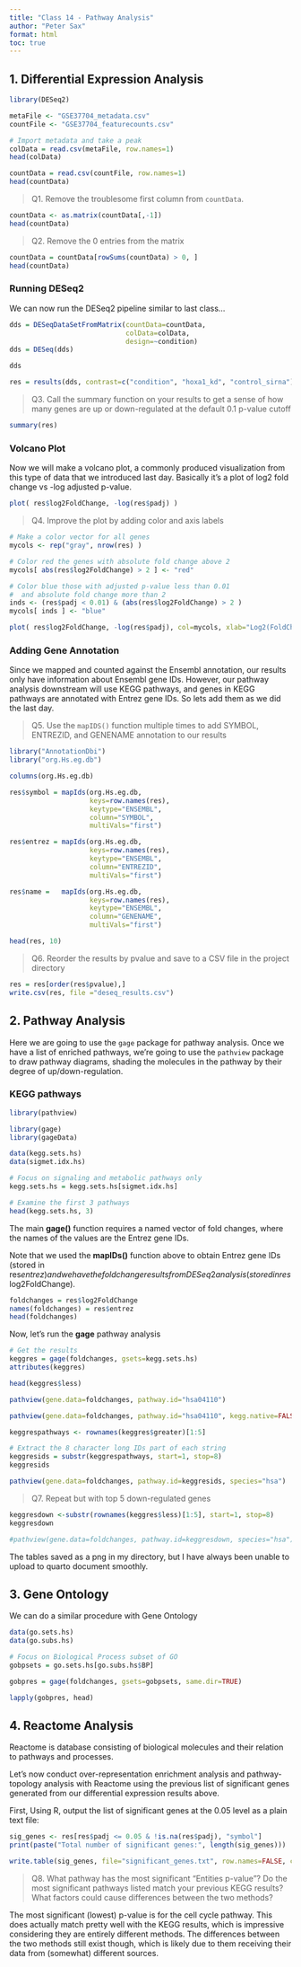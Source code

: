 ```yaml
---
title: "Class 14 - Pathway Analysis"
author: "Peter Sax"
format: html
toc: true
---
```


## 1. Differential Expression Analysis

```r
library(DESeq2)
```

```r
metaFile <- "GSE37704_metadata.csv"
countFile <- "GSE37704_featurecounts.csv"

# Import metadata and take a peak
colData = read.csv(metaFile, row.names=1)
head(colData)
```

```r
countData = read.csv(countFile, row.names=1)
head(countData)
```


> Q1. Remove the troublesome first column from `countData`.

```r
countData <- as.matrix(countData[,-1])
head(countData)
```
> Q2. Remove the 0 entries from the matrix

```r
countData = countData[rowSums(countData) > 0, ]
head(countData)
```

### Running DESeq2

We can now run the DESeq2 pipeline similar to last class...

```r
dds = DESeqDataSetFromMatrix(countData=countData,
                             colData=colData,
                             design=~condition)
dds = DESeq(dds)
```

```r
dds
```
```r
res = results(dds, contrast=c("condition", "hoxa1_kd", "control_sirna"))
```

> Q3. Call the summary function on your results to get a sense of how many genes are up or down-regulated at the default 0.1 p-value cutoff

```r
summary(res)
```
### Volcano Plot

Now we will make a volcano plot, a commonly produced visualization from this type of data that we introduced last day. Basically it's a plot of log2 fold change vs -log adjusted p-value.

```r
plot( res$log2FoldChange, -log(res$padj) )
```

> Q4. Improve the plot by adding color and axis labels

```r
# Make a color vector for all genes
mycols <- rep("gray", nrow(res) )

# Color red the genes with absolute fold change above 2
mycols[ abs(res$log2FoldChange) > 2 ] <- "red"

# Color blue those with adjusted p-value less than 0.01
#  and absolute fold change more than 2
inds <- (res$padj < 0.01) & (abs(res$log2FoldChange) > 2 )
mycols[ inds ] <- "blue"

plot( res$log2FoldChange, -log(res$padj), col=mycols, xlab="Log2(FoldChange)", ylab="-Log(P-value)" )
```

### Adding Gene Annotation

Since we mapped and counted against the Ensembl annotation, our results only have information about Ensembl gene IDs. However, our pathway analysis downstream will use KEGG pathways, and genes in KEGG pathways are annotated with Entrez gene IDs. So lets add them as we did the last day.

> Q5. Use the `mapIDS()` function multiple times to add SYMBOL, ENTREZID, and GENENAME annotation to our results

```r
library("AnnotationDbi")
library("org.Hs.eg.db")

columns(org.Hs.eg.db)

res$symbol = mapIds(org.Hs.eg.db,
                    keys=row.names(res), 
                    keytype="ENSEMBL",
                    column="SYMBOL",
                    multiVals="first")

res$entrez = mapIds(org.Hs.eg.db,
                    keys=row.names(res),
                    keytype="ENSEMBL",
                    column="ENTREZID",
                    multiVals="first")

res$name =   mapIds(org.Hs.eg.db,
                    keys=row.names(res),
                    keytype="ENSEMBL",
                    column="GENENAME",
                    multiVals="first")

head(res, 10)
```
> Q6. Reorder the results by pvalue and save to a CSV file in the project directory

```r
res = res[order(res$pvalue),]
write.csv(res, file ="deseq_results.csv")
```

## 2. Pathway Analysis

Here we are going to use the `gage` package for pathway analysis. Once we have a list of enriched pathways, we're going to use the `pathview` package to draw pathway diagrams, shading the molecules in the pathway by their degree of up/down-regulation.

### KEGG pathways

```r
library(pathview)
```

```r
library(gage)
library(gageData)

data(kegg.sets.hs)
data(sigmet.idx.hs)

# Focus on signaling and metabolic pathways only
kegg.sets.hs = kegg.sets.hs[sigmet.idx.hs]

# Examine the first 3 pathways
head(kegg.sets.hs, 3)
```
The main **gage()** function requires a named vector of fold changes, where the names of the values are the Entrez gene IDs.

Note that we used the **mapIDs()** function above to obtain Entrez gene IDs (stored in res$entrez) and we have the fold change results from DESeq2 analysis (stored in res$log2FoldChange).


```r
foldchanges = res$log2FoldChange
names(foldchanges) = res$entrez
head(foldchanges)
```
Now, let's run the **gage** pathway analysis

```r
# Get the results
keggres = gage(foldchanges, gsets=kegg.sets.hs)
attributes(keggres)
```
```r
head(keggres$less)
```
```r
pathview(gene.data=foldchanges, pathway.id="hsa04110")
```
```r
pathview(gene.data=foldchanges, pathway.id="hsa04110", kegg.native=FALSE)
```
```r
keggrespathways <- rownames(keggres$greater)[1:5]

# Extract the 8 character long IDs part of each string
keggresids = substr(keggrespathways, start=1, stop=8)
keggresids
```
```r
pathview(gene.data=foldchanges, pathway.id=keggresids, species="hsa")
```

> Q7. Repeat but with top 5 down-regulated genes

```r
keggresdown <-substr(rownames(keggres$less)[1:5], start=1, stop=8)
keggresdown
```
```r
#pathview(gene.data=foldchanges, pathway.id=keggresdown, species="hsa")
```

The tables saved as a png in my directory, but I have always been unable to upload to quarto document smoothly.

## 3. Gene Ontology

We can do a similar procedure with Gene Ontology

```r
data(go.sets.hs)
data(go.subs.hs)

# Focus on Biological Process subset of GO
gobpsets = go.sets.hs[go.subs.hs$BP]

gobpres = gage(foldchanges, gsets=gobpsets, same.dir=TRUE)

lapply(gobpres, head)
```

## 4. Reactome Analysis

Reactome is database consisting of biological molecules and their relation to pathways and processes. 

Let's now conduct over-representation enrichment analysis and pathway-topology analysis with Reactome using the previous list of significant genes generated from our differential expression results above.

First, Using R, output the list of significant genes at the 0.05 level as a plain text file:

```r
sig_genes <- res[res$padj <= 0.05 & !is.na(res$padj), "symbol"]
print(paste("Total number of significant genes:", length(sig_genes)))
```

```r
write.table(sig_genes, file="significant_genes.txt", row.names=FALSE, col.names=FALSE, quote=FALSE)
```

> Q8. What pathway has the most significant “Entities p-value”? Do the most significant pathways listed match your previous KEGG results? What factors could cause differences between the two methods?

The most significant (lowest) p-value is for the cell cycle pathway. This does actually match pretty well with the KEGG results, which is impressive considering they are entirely different methods. The differences between the two methods still exist though, which is likely due to them receiving their data from (somewhat) different sources.





